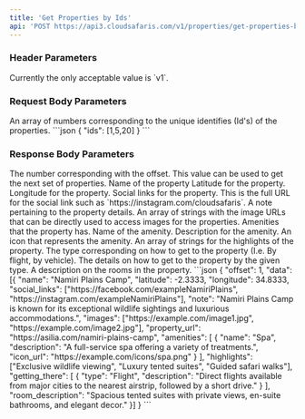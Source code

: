 ```yaml
---
title: 'Get Properties by Ids'
api: 'POST https://api3.cloudsafaris.com/v1/properties/get-properties-by-ids'
---
```


### Header Parameters
<ParamField header="CloudSafaris-API-Version" type="string" default="v1">
  Currently the only acceptable value is `v1`.
</ParamField>

### Request Body Parameters

<ParamField body="ids" type="number[]" required>
    An array of numbers corresponding to the unique identifies (Id's) of the properties.
</ParamField>

<RequestExample>
  ```json
  {
    "ids": [1,5,20]
  }
```
</RequestExample>

### Response Body Parameters
<ResponseField name="offset" type="number">
    The number corresponding with the offset. This value can be used to get the next set of properties.
</ResponseField>
<ResponseField name="data" type="object[]">
    <Expandable name="properties" defaultOpen={true}>
        <ResponseField name="name" type="string">
            Name of the property
        </ResponseField>
        <ResponseField name="latitude" type="number">
            Latitude for the property.
        </ResponseField>
        <ResponseField name="longitude" type="number">
            Longitude for the property.
        </ResponseField>
        <ResponseField name="social_links" type="string[]">
            Social links for the property. This is the full URL for the social link such as `https://instagram.com/cloudsafaris`.
        </ResponseField>
        <ResponseField name="note" type="string">
            A note pertaining to the property details.
        </ResponseField>
        <ResponseField name="images" type="string[]">
            An array of strings with the image URLs that can be directly used to access images for the properties.
        </ResponseField>
        <ResponseField name="amenities" type="object[]">
            Amenities that the property has.
            <Expandable name="properties" defaultOpen={true}>
                <ResponseField name="name" type="string">
                    Name of the amenity.
                </ResponseField>
                <ResponseField name="description" type="string">
                    Description for the amenity.
                </ResponseField>
                <ResponseField name="icon_url" type="string">
                    An icon that represents the amenity.
                </ResponseField>
            </Expandable>
        </ResponseField>
        <ResponseField name="highlights" type="string[]">
            An array of strings for the highlights of the property.
        </ResponseField>
        <ResponseField name="getting_there" type="object[]">
            <Expandable name="properties" type="object">
                <ResponseField name="type" type="string">
                    The type corresponding on how to get to the property (I.e. By flight, by vehicle).
                </ResponseField>
                <ResponseField name="description" type="string">
                    The details on how to get to the property by the given type.
                </ResponseField>
            </Expandable>
        </ResponseField>
        <ResponseField name="room_description" type="string">
            A description on the rooms in the property.
        </ResponseField>
    </Expandable>
</ResponseField>

<ResponseExample>
```json
{
    "offset": 1,
    "data": [{
        "name": "Namiri Plains Camp",
        "latitude": -2.3333,
        "longitude": 34.8333,
        "social_links": ["https://facebook.com/exampleNamiriPlains", "https://instagram.com/exampleNamiriPlains"],
        "note": "Namiri Plains Camp is known for its exceptional wildlife sightings and luxurious accommodations.",
        "images": ["https://example.com/image1.jpg", "https://example.com/image2.jpg"],
        "property_url": "https://asilia.com/namiri-plains-camp",
        "amenities": [
            {
            "name": "Spa",
            "description": "A full-service spa offering a variety of treatments.",
            "icon_url": "https://example.com/icons/spa.png"
            }
        ],
        "highlights": ["Exclusive wildlife viewing", "Luxury tented suites", "Guided safari walks"],
        "getting_there": [
            {
            "type": "Flight",
            "description": "Direct flights available from major cities to the nearest airstrip, followed by a short drive."
            }
        ],
        "room_description": "Spacious tented suites with private views, en-suite bathrooms, and elegant decor."
    }]
}
```
</ResponseExample>